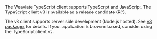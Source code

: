 The Weaviate TypeScript client supports TypeScript and JavaScript. The TypeScript client v3 is available as a release candidate (RC).

The v3 client supports server side development (Node.js hosted). See [v3 packages](/developers/weaviate/client-libraries/typescript/v2_v3_migration#node-support-only) for details. If your application is browser based, consider using the TypeScript client v2.
